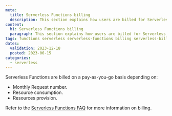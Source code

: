 ```yaml
---
meta:
  title: Serverless Functions billing
  description: This section explains how users are billed for Serverless Functions
content:
  h1: Serverless Functions billing
  paragraph: This section explains how users are billed for Serverless Functions
tags: functions serverless serverless-functions billing serverless-billing serverless-functions-billing
dates:
  validation: 2023-12-18
  posted: 2023-06-15
categories:
  - serverless
---
```


Serverless Functions are billed on a pay-as-you-go basis depending on:

* Monthly Request number.
* Resource consumption.
* Resources provision.

Refer to the [Serverless Functions FAQ](/faq/serverless-functions/#how-am-i-billed-for-serverless-functions) for more information on billing.
